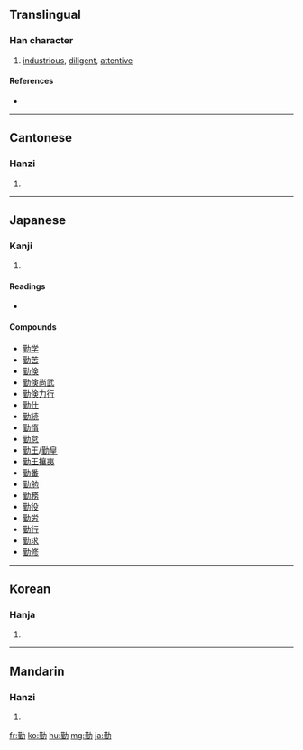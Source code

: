 {{also|懃}}
==Translingual==

===Han character===
{{Han char|rn=19|rad=力|as=11|sn=13|four=4412<sub>7</sub>|canj=廿一大尸 (TMKS)}}

# [[industrious]], [[diligent]], [[attentive]]

====References====
* {{Han ref|kx=0149.060|dkj=02415|dj=0336.130|hdz=10378.030|uh=52E4|ud=21220|bh=B6D4|bd=46804}}

----

==Cantonese==

===Hanzi===
{{yue-hanzi|jyut=|y=kan4}}

# {{defn|Cantonese}}

----

==Japanese==

===Kanji===
{{ja-kanji|grade=6|rs=力11}}

# {{defn|Japanese}}

====Readings====
* {{ja-readings|on=[[きん]] (kin), [[ごん]] (gon)|kun=[[つとめる]] (tsutomeru), [[つとめ]] (tsutome)}}
====Compounds====
* [[勤学]]
* [[勤苦]]
* [[勤倹]]
* [[勤倹尚武]]
* [[勤倹力行]]
* [[勤仕]]
*[[勤続]]
* [[勤惰]]
* [[勤怠]]
* [[勤王]]/[[勤皇]]
* [[勤王攘夷]]
* [[勤番]]
* [[勤勉]]
*[[勤務]]
* [[勤役]]
* [[勤労]]
* [[勤行]]
* [[勤求]]
* [[勤修]]

----

==Korean==

===Hanja===
{{ko-hanja|hangeul=근|rv=geun|mr=kŭn}}

# {{defn|Korean}}

----

==Mandarin==

===Hanzi===
{{cmn-hanzi|pin=[[qín]] ([[qin2]])|wg=ch'in<sup>2</sup>}}

# {{defn|Mandarin}}

[[fr:勤]]
[[ko:勤]]
[[hu:勤]]
[[mg:勤]]
[[ja:勤]]